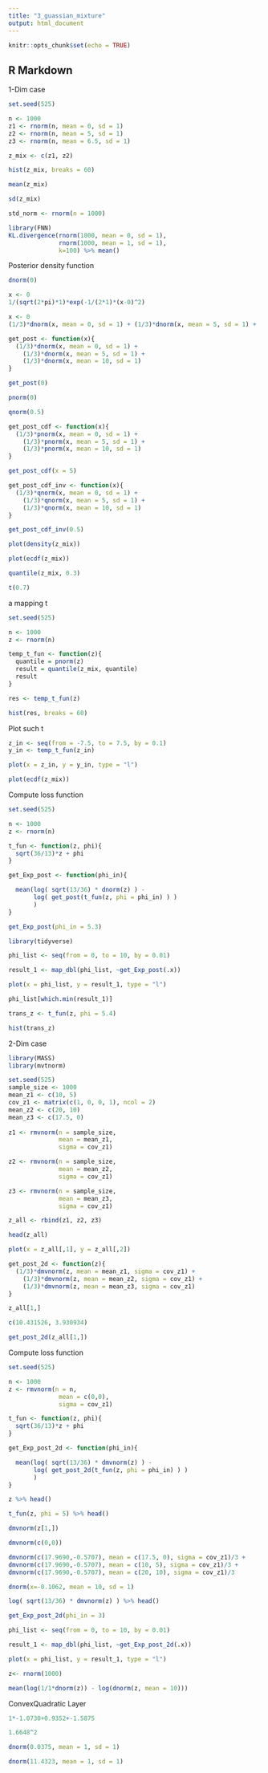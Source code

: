 ```yaml
---
title: "3_guassian_mixture"
output: html_document
---
```


```r
knitr::opts_chunk$set(echo = TRUE)
```

## R Markdown

1-Dim case
```r
set.seed(525)

n <- 1000
z1 <- rnorm(n, mean = 0, sd = 1)
z2 <- rnorm(n, mean = 5, sd = 1)
z3 <- rnorm(n, mean = 6.5, sd = 1)

z_mix <- c(z1, z2)
```


```r
hist(z_mix, breaks = 60)
```
```r
mean(z_mix)
```

```r
sd(z_mix)
```


```r
std_norm <- rnorm(n = 1000)
```


```r
library(FNN)
KL.divergence(rnorm(1000, mean = 0, sd = 1),
              rnorm(1000, mean = 1, sd = 1),
              k=100) %>% mean()
```


Posterior density function
```r
dnorm(0)

```

```r
x <- 0
1/(sqrt(2*pi)*1)*exp(-1/(2*1)*(x-0)^2)
```

```r
x <- 0
(1/3)*dnorm(x, mean = 0, sd = 1) + (1/3)*dnorm(x, mean = 5, sd = 1) + (1/3)*dnorm(x, mean = 10, sd = 1)
```

```r
get_post <- function(x){
  (1/3)*dnorm(x, mean = 0, sd = 1) +
    (1/3)*dnorm(x, mean = 5, sd = 1) + 
    (1/3)*dnorm(x, mean = 10, sd = 1)
}
```

```r
get_post(0)
```
```r
pnorm(0)
```
```r
qnorm(0.5)
```
```r
get_post_cdf <- function(x){
  (1/3)*pnorm(x, mean = 0, sd = 1) +
    (1/3)*pnorm(x, mean = 5, sd = 1) + 
    (1/3)*pnorm(x, mean = 10, sd = 1)
}
```

```r
get_post_cdf(x = 5)
```
```r
get_post_cdf_inv <- function(x){
  (1/3)*qnorm(x, mean = 0, sd = 1) +
    (1/3)*qnorm(x, mean = 5, sd = 1) + 
    (1/3)*qnorm(x, mean = 10, sd = 1)
}
```

```r
get_post_cdf_inv(0.5)
```
```r
plot(density(z_mix))
```
```r
plot(ecdf(z_mix))
```
```r
quantile(z_mix, 0.3)
```

```r
t(0.7)
```

a mapping t
```r
set.seed(525)

n <- 1000
z <- rnorm(n)
```

```r
temp_t_fun <- function(z){
  quantile = pnorm(z)
  result = quantile(z_mix, quantile)
  result
}
```

```r
res <- temp_t_fun(z)
```

```r
hist(res, breaks = 60)
```
Plot such t
```r
z_in <- seq(from = -7.5, to = 7.5, by = 0.1)
y_in <- temp_t_fun(z_in)

plot(x = z_in, y = y_in, type = "l")
```
```r
plot(ecdf(z_mix))
```

Compute loss function
```r
set.seed(525)

n <- 1000
z <- rnorm(n)

t_fun <- function(z, phi){
  sqrt(36/13)*z + phi
}

get_Exp_post <- function(phi_in){

  mean(log( sqrt(13/36) * dnorm(z) ) -
       log( get_post(t_fun(z, phi = phi_in) ) )
       )
}

```

```r
get_Exp_post(phi_in = 5.3)
```

```r
library(tidyverse)
```

```r
phi_list <- seq(from = 0, to = 10, by = 0.01)

result_1 <- map_dbl(phi_list, ~get_Exp_post(.x))

plot(x = phi_list, y = result_1, type = "l")
```

```r
phi_list[which.min(result_1)]
```

```r
trans_z <- t_fun(z, phi = 5.4)
```

```r
hist(trans_z)
```

2-Dim case
```r
library(MASS)
library(mvtnorm)
```

```r
set.seed(525)
sample_size <- 1000                                       
mean_z1 <- c(10, 5)                                   
cov_z1 <- matrix(c(1, 0, 0, 1), ncol = 2)
mean_z2 <- c(20, 10)
mean_z3 <- c(17.5, 0)
  
z1 <- rmvnorm(n = sample_size,
              mean = mean_z1,
              sigma = cov_z1)

z2 <- rmvnorm(n = sample_size,
              mean = mean_z2,
              sigma = cov_z1)

z3 <- rmvnorm(n = sample_size,
              mean = mean_z3,
              sigma = cov_z1)

z_all <- rbind(z1, z2, z3)

head(z_all)
```



```r
plot(x = z_all[,1], y = z_all[,2])
```


```r

get_post_2d <- function(z){
  (1/3)*dmvnorm(z, mean = mean_z1, sigma = cov_z1) +
    (1/3)*dmvnorm(z, mean = mean_z2, sigma = cov_z1) + 
    (1/3)*dmvnorm(z, mean = mean_z3, sigma = cov_z1)
}

```

```r
z_all[1,]
```
```r
c(10.431526, 3.930934)
```


```r
get_post_2d(z_all[1,])
```



Compute loss function
```r
set.seed(525)

n <- 1000
z <- rmvnorm(n = n,
              mean = c(0,0),
              sigma = cov_z1)

t_fun <- function(z, phi){
  sqrt(36/13)*z + phi
}

get_Exp_post_2d <- function(phi_in){

  mean(log( sqrt(13/36) * dmvnorm(z) ) -
       log( get_post_2d(t_fun(z, phi = phi_in) ) )
       )
}

```

```r
z %>% head()
```

```r
t_fun(z, phi = 5) %>% head()
```

```r
dmvnorm(z[1,])
```

```r
dmvnorm(c(0,0))
```
```r
dmvnorm(c(17.9690,-0.5707), mean = c(17.5, 0), sigma = cov_z1)/3 +
dmvnorm(c(17.9690,-0.5707), mean = c(10, 5), sigma = cov_z1)/3 +
dmvnorm(c(17.9690,-0.5707), mean = c(20, 10), sigma = cov_z1)/3
```
```r
dnorm(x=-0.1062, mean = 10, sd = 1)
```

```r
log( sqrt(13/36) * dmvnorm(z) ) %>% head()
```

```r
get_Exp_post_2d(phi_in = 3)
```

```r
phi_list <- seq(from = 0, to = 10, by = 0.01)

result_1 <- map_dbl(phi_list, ~get_Exp_post_2d(.x))

plot(x = phi_list, y = result_1, type = "l")
```


```r
z<- rnorm(1000)

mean(log(1/1*dnorm(z)) - log(dnorm(z, mean = 10)))
```

ConvexQuadratic Layer
```r
1*-1.0730+0.9352+-1.5875
```
```r
1.6648^2
```


```r
dnorm(0.0375, mean = 1, sd = 1)
```
```r
dnorm(11.4323, mean = 1, sd = 1)
```




































